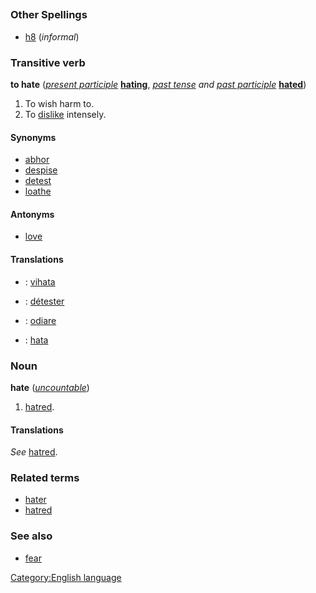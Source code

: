=={{en}}==
[[Category:English language]]
===Other Spellings===
*[[h8]] (''informal'')
===Transitive verb===
'''to hate''' (''[[present participle]]'' '''[[hating]]''', ''[[past tense]] and [[past participle]]'' '''[[hated]]''')

# To wish harm to.
# To [[dislike]] intensely.
====Synonyms====
*[[abhor]]
*[[despise]]
*[[detest]]
*[[loathe]]

====Antonyms====
*[[love]]

====Translations====
*{{fi}}: [[vihata]]
*{{fr}}: [[détester]]
*{{it}}: [[odiare]]
*{{sv}}: [[hata]]

===Noun===
'''hate''' (''[[uncountable]]'')

#[[hatred]].

====Translations====
<!--do not add translations here - add them at "hatred" instead-->
''See'' [[hatred]].

===Related terms===
*[[hater]]
*[[hatred]]

===See also===
*[[fear]]